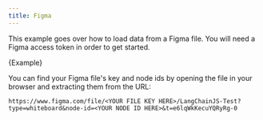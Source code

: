 ```yaml
---
title: Figma
---
```


This example goes over how to load data from a Figma file.
You will need a Figma access token in order to get started.


<CodeBlock language="typescript">{Example}</CodeBlock>

You can find your Figma file's key and node ids by opening the file in your browser and extracting them from the URL:

```
https://www.figma.com/file/<YOUR FILE KEY HERE>/LangChainJS-Test?type=whiteboard&node-id=<YOUR NODE ID HERE>&t=e6lqWkKecuYQRyRg-0
```
